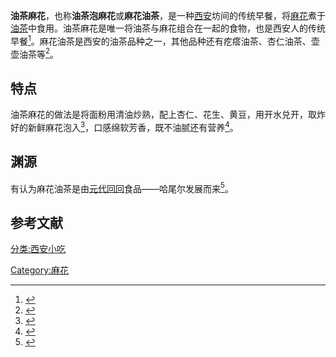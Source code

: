 {{Infobox prepared food
| name             = 油茶麻花
| image            = [[File:Youcha_Mahua.jpeg|250px]]
| imagesize         = \
| caption          = 
| alternate_name   = 麻花油茶
| country          = {{CHN}}
| region           = [[陕西|陕西]][[西安|西安]]
| creator          = 
| course           = 
| type             = 早餐
| served           = 热食最宜
| main_ingredient  = [[炒面_(面粉)|油茶]]、[[麻花|麻花]]
}}

'''油茶麻花'''，也称'''油茶泡麻花'''或'''麻花油茶'''，是一种[[西安|西安]]坊间的传统早餐，将[[麻花|麻花]]煮于[[炒面_(面粉)|油茶]]中食用。油茶麻花是唯一将油茶与麻花组合在一起的食物，也是西安人的传统早餐<ref>{{Cite web |url= http://www.sxdaily.com.cn/n/2013/0507/c388-5126878.html |title= “北式早茶”甲天下：西安人最爱的十大经典早餐 |author=  |date= 2013年5月7日 |publisher= 陕西传媒网/腾讯网 |language= zh-hans |accessdate= 2013年8月23日 |quote=  |archive-url= https://web.archive.org/web/20130704024142/http://www.sxdaily.com.cn/n/2013/0507/c388-5126878.html |archive-date= 2013年7月4日 |dead-url= yes }}</ref>。麻花油茶是西安的油茶品种之一，其他品种还有疙瘩油茶、杏仁油茶、壶壶油茶等<ref>{{Cite web |url= http://xuewen.cnki.net/read-R2009110010004966.html |title= 西安油茶 |author=  《陕西百科全书》编委会 |date=  |publisher= 知网/陕西百科全书 |language= zh-hans |accessdate= 2013年8月23日 |quote=  }}</ref>。

==特点==
油茶麻花的做法是将面粉用清油炒熟，配上杏仁、花生、黄豆，用开水兑开，取炸好的新鲜麻花泡入<ref>{{Cite web |url= http://www.sn.xinhuanet.com/2009-02/25/content_15794050.htm |title= 西安小吃之油茶 |author=  |date=2009-02-25|publisher= 新华陕西旅游网 |language= zh-hans |accessdate= 2013年8月23日 |quote=  |deadurl= yes |archiveurl= https://web.archive.org/web/20120508044747/http://www.sn.xinhuanet.com/2009-02/25/content_15794050.htm |archivedate= 2012年5月8日 }}</ref>，口感绵软芳香，既不油腻还有营养<ref>{{Cite web |url= http://news.sina.com.cn/c/2012-10-02/082425293857.shtml |title= 十一游西安 西部网每天推荐一套地道美食（二） |author=  |date= 2012年10月2日 |publisher= 新浪网/西部网 |language= zh-hans |accessdate= 2013年8月23日 |quote=  |archive-date= 2016年3月4日 |archive-url= https://web.archive.org/web/20160304210332/http://news.sina.com.cn/c/2012-10-02/082425293857.shtml |dead-url= no }}</ref>。

==渊源==
有认为麻花油茶是由[[元代|元代]][[回回|回回]]食品——哈尾尔发展而来<ref>{{Cite web |url= http://xuewen.cnki.net/read-r2009110010002424.html |title= 麻花油茶 |author= 《陕西百科全书》编委会 |date=  |publisher= 知网/陕西百科全书 |language= zh-hans |accessdate= 2013年8月23日 |quote=  }}</ref>。

==参考文献==
{{reflist}}

{{食品小作品}}

[[分类:西安小吃|分类:西安小吃]]
[[Category:麻花|Category:麻花]]
